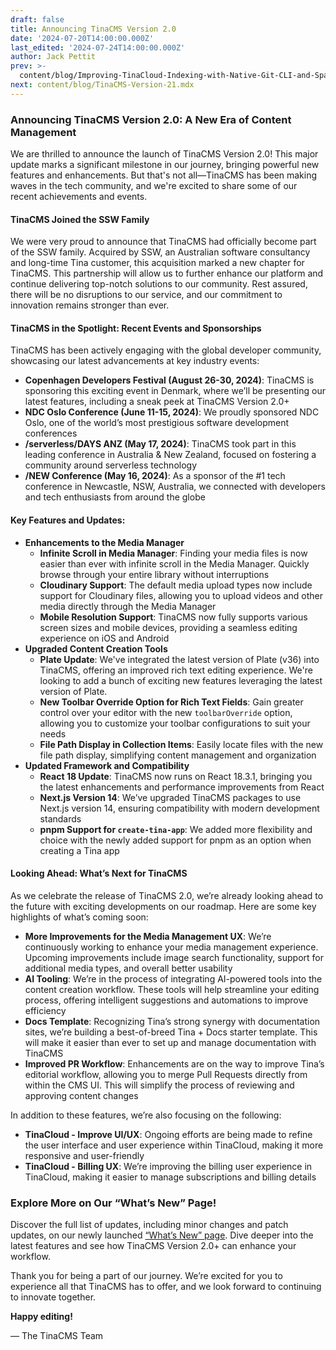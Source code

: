 ```yaml
---
draft: false
title: Announcing TinaCMS Version 2.0
date: '2024-07-20T14:00:00.000Z'
last_edited: '2024-07-24T14:00:00.000Z'
author: Jack Pettit
prev: >-
  content/blog/Improving-TinaCloud-Indexing-with-Native-Git-CLI-and-Sparse-Checkout.mdx
next: content/blog/TinaCMS-Version-21.mdx
---
```


### Announcing TinaCMS Version 2.0: A New Era of Content Management

We are thrilled to announce the launch of TinaCMS Version 2.0! This major update marks a significant milestone in our journey, bringing powerful new features and enhancements. But that's not all—TinaCMS has been making waves in the tech community, and we're excited to share some of our recent achievements and events.

#### TinaCMS Joined the SSW Family

We were very proud to announce that TinaCMS had officially become part of the SSW family. Acquired by SSW, an Australian software consultancy and long-time Tina customer, this acquisition marked a new chapter for TinaCMS. This partnership will allow us to further enhance our platform and continue delivering top-notch solutions to our community. Rest assured, there will be no disruptions to our service, and our commitment to innovation remains stronger than ever.

#### TinaCMS in the Spotlight: Recent Events and Sponsorships

TinaCMS has been actively engaging with the global developer community, showcasing our latest advancements at key industry events:

* **Copenhagen Developers Festival (August 26-30, 2024)**: TinaCMS is sponsoring this exciting event in Denmark, where we’ll be presenting our latest features, including a sneak peek at TinaCMS Version 2.0+
* **NDC Oslo Conference (June 11-15, 2024)**: We proudly sponsored NDC Oslo, one of the world’s most prestigious software development conferences
* **/serverless/DAYS ANZ (May 17, 2024)**: TinaCMS took part in this leading conference in Australia & New Zealand, focused on fostering a community around serverless technology
* **/NEW Conference (May 16, 2024)**: As a sponsor of the #1 tech conference in Newcastle, NSW, Australia, we connected with developers and tech enthusiasts from around the globe

#### Key Features and Updates:

* **Enhancements to the Media Manager**
  * **Infinite Scroll in Media Manager**: Finding your media files is now easier than ever with infinite scroll in the Media Manager. Quickly browse through your entire library without interruptions
  * **Cloudinary Support**: The default media upload types now include support for Cloudinary files, allowing you to upload videos and other media directly through the Media Manager
  * **Mobile Resolution Support**: TinaCMS now fully supports various screen sizes and mobile devices, providing a seamless editing experience on iOS and Android
* **Upgraded Content Creation Tools**
  * **Plate Update**: We've integrated the latest version of Plate (v36) into TinaCMS, offering an improved rich text editing experience. We're looking to add a bunch of exciting new features leveraging the latest version of Plate.
  * **New Toolbar Override Option for Rich Text Fields**: Gain greater control over your editor with the new `toolbarOverride` option, allowing you to customize your toolbar configurations to suit your needs
  * **File Path Display in Collection Items**: Easily locate files with the new file path display, simplifying content management and organization
* **Updated Framework and Compatibility**
  * **React 18 Update**: TinaCMS now runs on React 18.3.1, bringing you the latest enhancements and performance improvements from React
  * **Next.js Version 14**: We’ve upgraded TinaCMS packages to use Next.js version 14, ensuring compatibility with modern development standards
  * **pnpm Support for `create-tina-app`**: We added more flexibility and choice with the newly added support for pnpm as an option when creating a Tina app

#### Looking Ahead: What’s Next for TinaCMS

As we celebrate the release of TinaCMS 2.0, we’re already looking ahead to the future with exciting developments on our roadmap. Here are some key highlights of what’s coming soon:

* **More Improvements for the Media Management UX**: We’re continuously working to enhance your media management experience. Upcoming improvements include image search functionality, support for additional media types, and overall better usability
* **AI Tooling**: We’re in the process of integrating AI-powered tools into the content creation workflow. These tools will help streamline your editing process, offering intelligent suggestions and automations to improve efficiency
* **Docs Template**: Recognizing Tina’s strong synergy with documentation sites, we’re building a best-of-breed Tina + Docs starter template. This will make it easier than ever to set up and manage documentation with TinaCMS
* **Improved PR Workflow**: Enhancements are on the way to improve Tina’s editorial workflow, allowing you to merge Pull Requests directly from within the CMS UI. This will simplify the process of reviewing and approving content changes

In addition to these features, we’re also focusing on the following:

* **TinaCloud - Improve UI/UX**: Ongoing efforts are being made to refine the user interface and user experience within TinaCloud, making it more responsive and user-friendly
* **TinaCloud - Billing UX**: We’re improving the billing user experience in TinaCloud, making it easier to manage subscriptions and billing details

### Explore More on Our “What’s New” Page!

Discover the full list of updates, including minor changes and patch updates, on our newly launched [“What’s New” page](/whats-new/tinacms/). Dive deeper into the latest features and see how TinaCMS Version 2.0+ can enhance your workflow.

Thank you for being a part of our journey. We’re excited for you to experience all that TinaCMS has to offer, and we look forward to continuing to innovate together.

**Happy editing!**

— The TinaCMS Team
